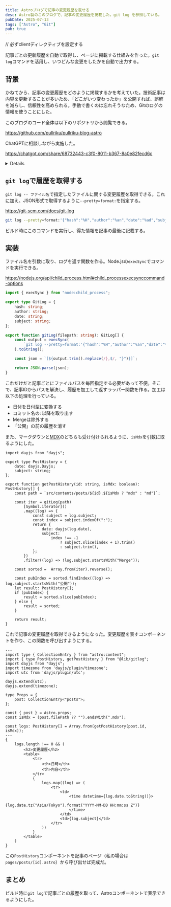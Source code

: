 ```yaml
---
title: Astroブログで記事の変更履歴を載せる
desc: Astro製のこのブログで、記事の変更履歴を掲載した。git log を参照している。
pubDate: 2025-07-13
tags: ["Astro", "Git"]
pub: true
---
```


// 必ずclientディレクティブを設定する

記事ごとの更新履歴を自動で取得し、ページに掲載する仕組みを作った。`git log`コマンドを活用し、いつどんな変更をしたかを自動で出力する。

## 背景

かねてから、記事の変更履歴をどのように掲載するかを考えていた。技術記事は内容を更新することが多いため、「どこがいつ変わったか」を公開すれば、誤解を減らし、信頼性を高められる。手動で書くのは忘れそうなため、Gitのログの情報を使うことにした。

このブログのコード全体は以下のリポジトリから閲覧できる。

https://github.com/pullriku/pullriku-blog-astro

ChatGPTに相談しながら実施した。

https://chatgpt.com/share/68732443-c3f0-8011-b367-8a0e82fecd6c

<Details title="環境">
- Node.js 24.3.0
- Astro 5.7.12
- Git 2.50.1
</Details>

## `git log`で履歴を取得する

`git log -- ファイル名`で指定したファイルに関する変更履歴を取得できる。これに加え、JSON形式で取得するように`--pretty=format:`を指定する。

https://git-scm.com/docs/git-log

```sh
git log --pretty=format:'{"hash":"%H","author":"%an","date":"%ad","subject":"%s"},' -- ファイル名
```

ビルド時にこのコマンドを実行し、得た情報を記事の最後に記載する。

## 実装

ファイル名を引数に取り、ログを返す関数を作る。Node.jsの`execSync`でコマンドを実行できる。

https://nodejs.org/api/child_process.html#child_processexecsynccommand-options

```ts:lib/gitlog.ts
import { execSync } from "node:child_process";

export type GitLog = {
    hash: string;
    author: string;
    date: string;
    subject: string;
};

export function gitLog(filepath: string): GitLog[] {
    const output = execSync(
        `git log --pretty=format:'{"hash":"%H","author":"%an","date":"%ad","subject":"%s"},' -- ${filepath}`,
    ).toString();

    const json = `[${output.trim().replace(/},$/, "}")}]`;

    return JSON.parse(json);
}
```

これだけだと記事ごとにファイルパスを毎回指定する必要があって不便。そこで、記事IDからパスを解決し、履歴を加工して返すラッパー関数を作る。加工は以下の処理を行っている。
- 日付を日付型に変換する
- コミット名の`:`以降を取り出す
- Mergeは除外する
- 「公開」の前の履歴を消す

また、マークダウンと[MDX](https://mdxjs.com/)のどちらも受け付けられるように、`isMdx`を引数に取るようにした。

```ts:lib/gitlog.ts(追加)
import dayjs from "dayjs";

export type PostHistory = {
    date: dayjs.Dayjs;
    subject: string;
};

export function getPostHistory(id: string, isMdx: boolean): PostHistory[] {
    const path = `src/contents/posts/${id}.${isMdx ? "mdx" : "md"}`;

    const iter = gitLog(path)
        [Symbol.iterator]()
        .map((log) => {
            const subject = log.subject;
            const index = subject.indexOf(":");
            return {
                date: dayjs(log.date),
                subject:
                    index !== -1
                        ? subject.slice(index + 1).trim()
                        : subject.trim(),
            };
        })
        .filter((log) => !log.subject.startsWith("Merge"));

    const sorted =  Array.from(iter).reverse();

    const pubIndex = sorted.findIndex((log) => log.subject.startsWith("公開"));
    let result: PostHistory[];
    if (pubIndex) {
        result = sorted.slice(pubIndex);
    } else {
        result = sorted;
    }

    return result;
}

```

これで記事の変更履歴を取得できるようになった。変更履歴を表すコンポーネントを作り、この関数を呼び出すようにする。

```astro:components/PostHistory.astro
---
import type { CollectionEntry } from "astro:content";
import { type PostHistory, getPostHistory } from "@lib/gitlog";
import dayjs from "dayjs";
import timezone from 'dayjs/plugin/timezone';
import utc from 'dayjs/plugin/utc';

dayjs.extend(utc);
dayjs.extend(timezone);

type Props = {
    post: CollectionEntry<"posts">;
};

const { post } = Astro.props;
const isMdx = (post.filePath ?? "").endsWith(".mdx");

const logs: PostHistory[] = Array.from(getPostHistory(post.id, isMdx));
---
{
    logs.length !== 0 && (
        <h2>変更履歴</h2>
        <table>
            <tr>
                <th>日時</th>
                <th>内容</th>
            </tr>
            {
                logs.map((log) => (
                    <tr>
                        <td>
                            <time datetime={log.date.toString()}>
                                {log.date.tz("Asia/Tokyo").format("YYYY-MM-DD HH:mm:ss Z")}
                            </time>
                        </td>
                        <td>{log.subject}</td>
                    </tr>
                ))
            }
        </table>
    )
}
```

この`PostHistory`コンポーネントを記事のページ（私の場合は`pages/posts/[id].astro`）から呼び出せば完成だ。

## まとめ

ビルド時に`git log`で記事ごとの履歴を取って、Astroコンポーネントで表示できるようにした。
